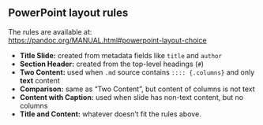 ## PowerPoint layout rules

The rules are available at: <br />
<https://pandoc.org/MANUAL.html#powerpoint-layout-choice>

- **Title Slide:** created from metadata fields like `title` and `author`
- **Section Header:** created from the top-level headings (`#`)
- **Two Content:** used when `.md` source contains `:::: {.columns}` and only **text** content
- **Comparison:** same as "Two Content", but content of columns is not text
- **Content with Caption:** used when slide has non-text content, but no columns
- **Title and Content:** whatever doesn't fit the rules above.